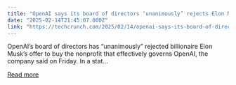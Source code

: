 ```yaml
---
title: "OpenAI says its board of directors ‘unanimously’ rejects Elon Musk’s bid"
date: "2025-02-14T21:45:07.000Z"
link: "https://techcrunch.com/2025/02/14/openai-says-its-board-of-directors-unanimously-rejects-musks-bid/"
---
```


OpenAI&#8217;s board of directors has &#8220;unanimously&#8221; rejected billionaire Elon Musk&#8217;s offer to buy the nonprofit that effectively governs OpenAI, the company said on Friday. In a stat...

[Read more](https://techcrunch.com/2025/02/14/openai-says-its-board-of-directors-unanimously-rejects-musks-bid/)
